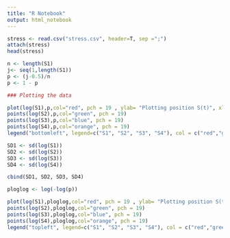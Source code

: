 ```yaml
---
title: "R Notebook"
output: html_notebook
---
```


```r
stress <- read.csv("stress.csv", header=T, sep =";")
attach(stress)
head(stress)
```

```r
n <- length(S1)
j<- seq(1,length(S1))
p <- (j-0.5)/n
p <- 1 - p

```

```r
### Plotting the data

plot(log(S1),p,col="red", pch = 19 , ylab= "Plotting position S(t)", xlab="Log covariates",xlim=c(-5,5),ylim=c(0,1))
points(log(S2),p,col="green", pch = 19)
points(log(S3),p,col="blue", pch = 19)
points(log(S4),p,col="orange", pch = 19)
legend("bottomleft", legend=c("S1", "S2", "S3", "S4"), col = c("red","green","blue","orange"), pch = 19, bty = "n")
```

```r

SD1 <- sd(log(S1))
SD2 <- sd(log(S2))
SD3 <- sd(log(S3))
SD4 <- sd(log(S4))

cbind(SD1, SD2, SD3, SD4)

```

```r

ploglog <- log(-log(p))

plot(log(S1),ploglog,col="red", pch = 19 , ylab= "Plotting position S(t)", xlab="Log covariates",xlim=c(-3,4),ylim=c(-3.5,1.5))
points(log(S2),ploglog,col="green", pch = 19)
points(log(S3),ploglog,col="blue", pch = 19)
points(log(S4),ploglog,col="orange", pch = 19)
legend("topleft", legend=c("S1", "S2", "S3", "S4"), col = c("red","green","blue","orange"), pch = 19, bty = "n")

```

